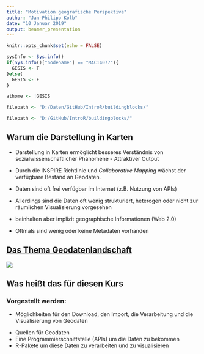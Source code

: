 ```yaml
---
title: "Motivation geografische Perspektive"
author: "Jan-Philipp Kolb"
date: "10 Januar 2019"
output: beamer_presentation
---
```


```r
knitr::opts_chunk$set(echo = FALSE)
```

```r
sysInfo <- Sys.info()
if(Sys.info()["nodename"] == "MAC14077"){
  GESIS <- T
}else{
  GESIS <- F
}

athome <- !GESIS
```


```r
filepath <- "D:/Daten/GitHub/IntroR/buildingblocks/"
```

```r
filepath <- "D:/GitHub/IntroR/buildingblocks/"
```



## Warum die Darstellung in Karten

- Darstellung in Karten ermöglicht besseres Verständnis von sozialwissenschaftlicher Phänomene - Attraktiver Output

- Durch die INSPIRE Richtlinie und *Collaborative Mapping* wächst der verfügbare Bestand an Geodaten.

- Daten sind oft frei verfügbar im Internet (z.B. Nutzung von APIs)
- Allerdings sind die Daten oft wenig strukturiert, heterogen oder nicht zur räumlichen Visualisierung vorgesehen
- beinhalten aber implizit  geographische Informationen (Web 2.0)
- Oftmals sind wenig oder keine Metadaten vorhanden



## [Das Thema Geodatenlandschaft](https://www.ratswd.de/dl/downloads/RatSWD_Geodatenbericht.pdf)

![](`r paste0(filepath,"figure/BildRatSWDBericht.png")`)


## Was heißt das für diesen Kurs

### Vorgestellt werden:

- Möglichkeiten für den Download, den Import, die Verarbeitung und die Visualisierung von Geodaten 



<!--
Die Daten auf OSM werden unter der Open Database License (ODbL) 1.0 freigegeben. Das ermöglicht eine Mehrfachverwendung der Daten \citep{schmidt2013extraction}. Die Studie von \cite{barrington2017world} zeigt, dass die Datenqualität von OSM in vielen Ländern bereits ausreichend ist, um sie für wissenschaftliche und analytische Zwecke zu nutzen.
Siehe zum Beispiel das Projekt Simulation of Urban MObility (SUMO) (\citealt{behrisch2011sumo}). Viel mehr Forschung, die in verschiedenen Ländern durchgeführt wird, ist unter \cite{wiki:research} aufgeführt.
-->

- Quellen für Geodaten
- Eine Programmierschnittstelle (APIs) um die Daten zu bekommen
- R-Pakete um diese Daten zu verarbeiten und zu visualisieren

